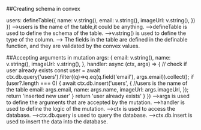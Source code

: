 ##Creating schema in convex

  users: defineTable({
    name: v.string(),
    email: v.string(),
    imageUrl: v.string(),
  })
})
-->users is the name of the table,it could be anything.
-->defineTable is used to define the schema of the table.
-->v.string() is used to define the type of the column.
--> The fields in the table are defined in the definable function, and they are validated by the convex values.




##Accepting arguments in mutation
    args: {
        email: v.string(),
        name: v.string(),
        imageUrl: v.string(),
    },
    handler: async (ctx, args) => {
        // check if user already exists
        const user = await ctx.db.query('users').filter((q)=>q.eq(q.field('email'), args.email)).collect();
        if (user?.length === 0) {
            await ctx.db.insert('users', { //users is the name of the table
                email: args.email,
                name: args.name,
                imageUrl: args.imageUrl,
            });
            return 'inserted new user'
        }
        return 'user already exists'
    }
})
-->args is used to define the arguments that are accepted by the mutation.
-->handler is used to define the logic of the mutation.
-->ctx is used to access the database.
-->ctx.db.query is used to query the database.
-->ctx.db.insert is used to insert the data into the database.


